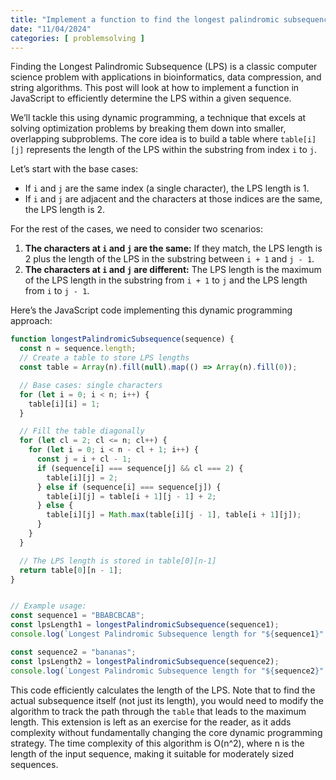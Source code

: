 ```yaml
---
title: "Implement a function to find the longest palindromic subsequence (LPS) in a sequence"
date: "11/04/2024"
categories: [ problemsolving ]
---
```


Finding the Longest Palindromic Subsequence (LPS) is a classic computer science problem with applications in bioinformatics, data compression, and string algorithms.  This post will look at how to implement a function in JavaScript to efficiently determine the LPS within a given sequence.

We'll tackle this using dynamic programming, a technique that excels at solving optimization problems by breaking them down into smaller, overlapping subproblems.  The core idea is to build a table where `table[i][j]` represents the length of the LPS within the substring from index `i` to `j`.

Let's start with the base cases:

* If `i` and `j` are the same index (a single character), the LPS length is 1.
* If `i` and `j` are adjacent and the characters at those indices are the same, the LPS length is 2.

For the rest of the cases, we need to consider two scenarios:

1. **The characters at `i` and `j` are the same:**  If they match, the LPS length is 2 plus the length of the LPS in the substring between `i + 1` and `j - 1`.
2. **The characters at `i` and `j` are different:** The LPS length is the maximum of the LPS length in the substring from `i + 1` to `j` and the LPS length from `i` to `j - 1`.

Here's the JavaScript code implementing this dynamic programming approach:


```javascript
function longestPalindromicSubsequence(sequence) {
  const n = sequence.length;
  // Create a table to store LPS lengths
  const table = Array(n).fill(null).map(() => Array(n).fill(0));

  // Base cases: single characters
  for (let i = 0; i < n; i++) {
    table[i][i] = 1;
  }

  // Fill the table diagonally
  for (let cl = 2; cl <= n; cl++) {
    for (let i = 0; i < n - cl + 1; i++) {
      const j = i + cl - 1;
      if (sequence[i] === sequence[j] && cl === 2) {
        table[i][j] = 2;
      } else if (sequence[i] === sequence[j]) {
        table[i][j] = table[i + 1][j - 1] + 2;
      } else {
        table[i][j] = Math.max(table[i][j - 1], table[i + 1][j]);
      }
    }
  }

  // The LPS length is stored in table[0][n-1]
  return table[0][n - 1];
}


// Example usage:
const sequence1 = "BBABCBCAB";
const lpsLength1 = longestPalindromicSubsequence(sequence1);
console.log(`Longest Palindromic Subsequence length for "${sequence1}": ${lpsLength1}`); // Output: 7

const sequence2 = "bananas";
const lpsLength2 = longestPalindromicSubsequence(sequence2);
console.log(`Longest Palindromic Subsequence length for "${sequence2}": ${lpsLength2}`); // Output: 5

```

This code efficiently calculates the length of the LPS.  Note that to find the actual subsequence itself (not just its length), you would need to modify the algorithm to track the path through the `table` that leads to the maximum length.  This extension is left as an exercise for the reader,  as it adds complexity without fundamentally changing the core dynamic programming strategy.  The time complexity of this algorithm is O(n^2), where n is the length of the input sequence, making it suitable for moderately sized sequences.

